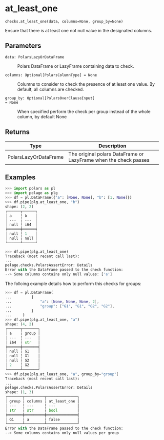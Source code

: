 # at_least_one { #pelage.checks.at_least_one }

`checks.at_least_one(data, columns=None, group_by=None)`

Ensure that there is at least one not null value in the designated columns.

## Parameters

<code><span class="parameter-name">data</span><span class="parameter-annotation-sep">:</span> <span class="parameter-annotation">PolarsLazyOrDataFrame</span></code>

:   Polars DataFrame or LazyFrame containing data to check.

<code><span class="parameter-name">columns</span><span class="parameter-annotation-sep">:</span> <span class="parameter-annotation">Optional\[PolarsColumnType\]</span> <span class="parameter-default-sep">=</span> <span class="parameter-default">None</span></code>

:   Columns to consider to check the presence of at least one value.
    By default, all columns are checked.

<code><span class="parameter-name">group_by</span><span class="parameter-annotation-sep">:</span> <span class="parameter-annotation">Optional\[PolarsOverClauseInput\]</span> <span class="parameter-default-sep">=</span> <span class="parameter-default">None</span></code>

:   When specified perform the check per group instead of the whole column,
    by default None

## Returns

| Type                  | Description                                                      |
|-----------------------|------------------------------------------------------------------|
| PolarsLazyOrDataFrame | The original polars DataFrame or LazyFrame when the check passes |

## Examples

```python
>>> import polars as pl
>>> import pelage as plg
>>> df = pl.DataFrame({"a": [None, None], "b": [1, None]})
>>> df.pipe(plg.at_least_one, "b")
shape: (2, 2)
┌──────┬──────┐
│ a    ┆ b    │
│ ---  ┆ ---  │
│ null ┆ i64  │
╞══════╪══════╡
│ null ┆ 1    │
│ null ┆ null │
└──────┴──────┘
```

```python
>>> df.pipe(plg.at_least_one)
Traceback (most recent call last):
...
pelage.checks.PolarsAssertError: Details
Error with the DataFrame passed to the check function:
--> Some columns contains only null values: ['a']
```

The folloing example details how to perform this checks for groups:

```python
>>> df = pl.DataFrame(
...         {
...             "a": [None, None, None, 2],
...             "group": ["G1", "G1", "G2", "G2"],
...         }
...     )
>>> df.pipe(plg.at_least_one, "a")
shape: (4, 2)
┌──────┬───────┐
│ a    ┆ group │
│ ---  ┆ ---   │
│ i64  ┆ str   │
╞══════╪═══════╡
│ null ┆ G1    │
│ null ┆ G1    │
│ null ┆ G2    │
│ 2    ┆ G2    │
└──────┴───────┘
>>> df.pipe(plg.at_least_one, "a", group_by="group")
Traceback (most recent call last):
...
pelage.checks.PolarsAssertError: Details
shape: (1, 3)
┌───────┬─────────┬──────────────┐
│ group ┆ columns ┆ at_least_one │
│ ---   ┆ ---     ┆ ---          │
│ str   ┆ str     ┆ bool         │
╞═══════╪═════════╪══════════════╡
│ G1    ┆ a       ┆ false        │
└───────┴─────────┴──────────────┘
Error with the DataFrame passed to the check function:
--> Some columns contains only null values per group
```